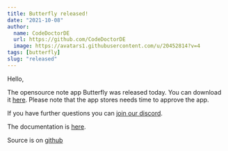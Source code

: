 ```yaml
---
title: Butterfly released!
date: "2021-10-08"
author:
  name: CodeDoctorDE
  url: https://github.com/CodeDoctorDE
  image: https://avatars1.githubusercontent.com/u/20452814?v=4
tags: [butterfly]
slug: "released"
---
```


Hello,

The opensource note app Butterfly was released today. You can download it [here](https://docs.butterfly.linwood.dev/downloads).
Please note that the app stores needs time to approve the app.

If you have further questions you can [join our discord](https://discord.linwood.dev).

The documentation is [here](https://docs.butterfly.linwood.dev).

Source is on [github](https://github.com/LinwoodCloud/butterfly)
